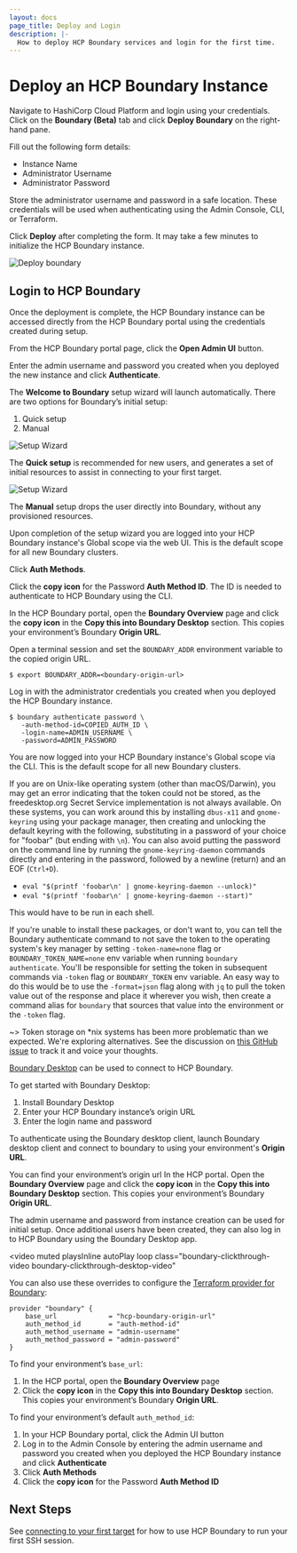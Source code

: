 ```yaml
---
layout: docs
page_title: Deploy and Login
description: |-
  How to deploy HCP Boundary services and login for the first time.
---
```


# Deploy an HCP Boundary Instance

Navigate to HashiCorp Cloud Platform and login using your credentials. Click on
the **Boundary (Beta)** tab and click **Deploy Boundary** on the right-hand
pane. 

Fill out the following form details:

- Instance Name
- Administrator Username
- Administrator Password

Store the administrator username and password in a safe location. These
credentials will be used when authenticating using the Admin Console, CLI, or
Terraform.

Click **Deploy** after completing the form. It may take a few minutes to
initialize the HCP Boundary instance.

![Deploy boundary](/img/hcp-deploy-form.png)

## Login to HCP Boundary

Once the deployment is complete, the HCP Boundary instance can be accessed
directly from the HCP Boundary portal using the credentials created during
setup. 

From the HCP Boundary portal page, click the **Open Admin UI** button. 

Enter the admin username and password you created when you deployed the new
instance and click **Authenticate**.

The **Welcome to Boundary** setup wizard will launch automatically. There are
two options for Boundary’s initial setup:

1. Quick setup
1. Manual

![Setup Wizard](/img/setup-wizard.png)

The **Quick setup** is recommended for new users, and generates a set of initial
resources to assist in connecting to your first target. 

![Setup Wizard](/img/setup-wizard-target.png)

The **Manual** setup drops the user directly into Boundary, without any
provisioned resources.

Upon completion of the setup wizard you are logged into your HCP Boundary
instance's Global scope via the web UI. This is the default scope for all new
Boundary clusters.

Click **Auth Methods**.

Click the **copy icon** for the Password **Auth Method ID**. The ID is needed to
authenticate to HCP Boundary using the CLI.

<Tabs>
<Tab heading="CLI">


In the HCP Boundary portal, open the **Boundary Overview** page and click the
**copy icon** in the **Copy this into Boundary Desktop** section. This copies
your environment’s Boundary **Origin URL**.

Open a terminal session and set the `BOUNDARY_ADDR` environment variable to the
copied origin URL.

```shell-session
$ export BOUNDARY_ADDR=<boundary-origin-url>
```

Log in with the administrator credentials you created when you deployed the HCP
Boundary instance.

```shell-session
$ boundary authenticate password \
   -auth-method-id=COPIED_AUTH_ID \
   -login-name=ADMIN_USERNAME \
   -password=ADMIN_PASSWORD
```

You are now logged into your HCP Boundary instance's Global scope via the CLI.
This is the default scope for all new Boundary clusters.

If you are on Unix-like operating system (other than macOS/Darwin), you may get
an error indicating that the token could not be stored, as the freedesktop.org
Secret Service implementation is not always available. On these systems, you can
work around this by installing `dbus-x11` and `gnome-keyring` using your package
manager, then creating and unlocking the default keyring with the following,
substituting in a password of your choice for "foobar" (but ending with `\n`).
You can also avoid putting the password on the command line by running the
`gnome-keyring-daemon` commands directly and entering in the password, followed
by a newline (return) and an EOF (`Ctrl+D`).

- `eval "$(printf 'foobar\n' | gnome-keyring-daemon --unlock)"`
- `eval "$(printf 'foobar\n' | gnome-keyring-daemon --start)"`

This would have to be run in each shell.

If you're unable to install these packages, or don't want to, you can tell the
Boundary authenticate command to not save the token to the operating system's
key manager by setting `-token-name=none` flag or `BOUNDARY_TOKEN_NAME=none` env
variable when running `boundary authenticate`. You'll be responsible for setting
the token in subsequent commands via `-token` flag or `BOUNDARY_TOKEN` env
variable. An easy way to do this would be to use the `-format=json` flag along
with `jq` to pull the token value out of the response and place it wherever you
wish, then create a command alias for `boundary` that sources that value into
the environment or the `-token` flag.

~> Token storage on \*nix systems has been more problematic than we expected.
We're exploring alternatives. See the discussion on [this GitHub
issue](https://github.com/hashicorp/boundary/issues/697#issuecomment-709448942)
to track it and voice your thoughts.

</Tab>
<Tab heading="Desktop Client">


[Boundary Desktop](https://www.boundaryproject.io/downloads) can be used to
connect to HCP Boundary.

To get started with Boundary Desktop:

1. Install Boundary Desktop
1. Enter your HCP Boundary instance’s origin URL
1. Enter the login name and password

To authenticate using the Boundary desktop client, launch Boundary desktop
client and connect to boundary to using your environment's **Origin URL**.

You can find your environment’s origin url In the HCP portal. Open the
**Boundary Overview** page and click the **copy icon** in the **Copy this into
Boundary Desktop** section. This copies your environment’s Boundary **Origin
URL**.

The admin username and password from instance creation can be used for initial
setup. Once additional users have been created, they can also log in to HCP
Boundary using the Boundary Desktop app.


<video
  muted
  playsInline
  autoPlay
  loop
  class="boundary-clickthrough-video boundary-clickthrough-desktop-video"
>
  <source
    type="video/mp4"
    src="https://www.datocms-assets.com/2885/1613612831-boundary-desktop-clickthrough-authenticate-v1-0-0.mp4"
  />
</video>

</Tab>
<Tab heading="Terraform">


You can also use these overrides to configure the [Terraform provider for
Boundary](https://registry.terraform.io/providers/hashicorp/boundary/):

```hcl
provider "boundary" {
    base_url             = "hcp-boundary-origin-url"
    auth_method_id       = "auth-method-id"
    auth_method_username = "admin-username"
    auth_method_password = "admin-password"
}
```

To find your environment’s `base_url`: 

1. In the HCP portal, open the **Boundary Overview** page
1. Click the **copy icon** in the **Copy this into Boundary Desktop** section. This copies your environment’s Boundary **Origin URL**.

To find your environment’s default `auth_method_id`: 

1. In your HCP Boundary portal, click the Admin UI button
1. Log in to the Admin Console by entering the admin username and password you
   created when you deployed the HCP Boundary instance and click **Authenticate**
1. Click **Auth Methods**
1. Click the **copy icon** for the Password **Auth Method ID**

</Tab>
</Tabs>


## Next Steps

See [connecting to your first target](/docs/getting-started/connect-to-target)
for how to use HCP Boundary to run your first SSH session.
